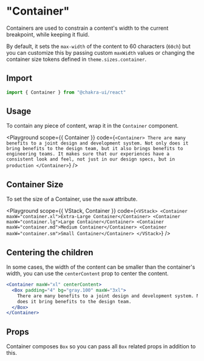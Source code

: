 

#  "Container"

Containers are used to constrain a content's width to the current breakpoint,
while keeping it fluid.

By default, it sets the `max-width` of the content to 60 characters (`60ch`) but
you can customize this by passing custom `maxWidth` values or changing the
container size tokens defined in `theme.sizes.container`.





## Import

```js
import { Container } from "@chakra-ui/react"
```

## Usage

To contain any piece of content, wrap it in the `Container` component.

<Playground
scope={{ Container }}
code={`
<Container>
  There are many benefits to a joint design and development system. Not only
  does it bring benefits to the design team, but it also brings benefits to
  engineering teams. It makes sure that our experiences have a consistent look
  and feel, not just in our design specs, but in production
</Container>
`}
/>

## Container Size

To set the size of a Container, use the `maxW` attribute.

<Playground
scope={{ VStack, Container }}
code={`
<VStack>
  <Container maxW="container.xl">Extra-Large Container</Container>
  <Container maxW="container.lg">Large Container</Container>
  <Container maxW="container.md">Medium Container</Container>
  <Container maxW="container.sm">Small Container</Container>
</VStack>
`}
/>

## Centering the children

In some cases, the width of the content can be smaller than the container's
width, you can use the `centerContent` prop to center the content.

```jsx live=false
<Container maxW="xl" centerContent>
  <Box padding="4" bg="gray.100" maxW="3xl">
    There are many benefits to a joint design and development system. Not only
    does it bring benefits to the design team.
  </Box>
</Container>
```

## Props

Container composes `Box` so you can pass all `Box` related props in addition to
this.

<PropsTable of="Container" />